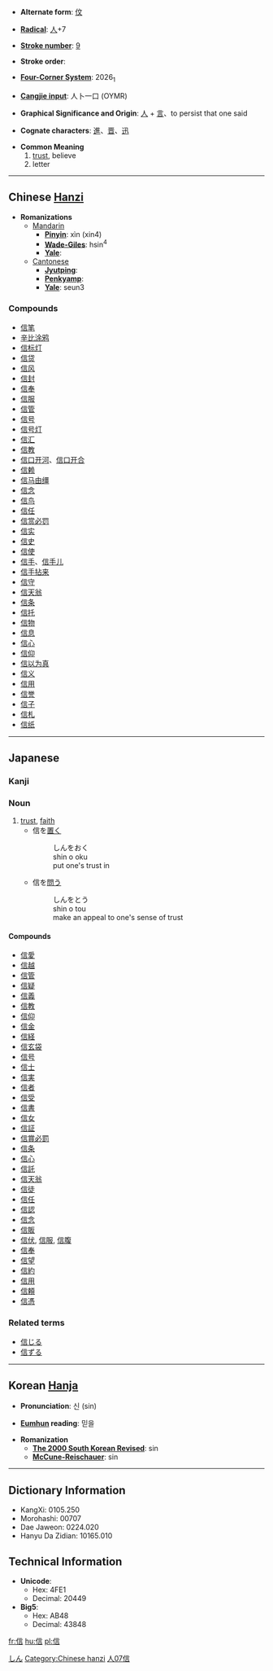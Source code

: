 * '''Alternate form''': [[伩]]

* '''[[Wiktionary:Chinese radical index| Radical]]''': [[Wiktionary:Chinese radical index 人|人]]+7

* '''[[Wiktionary:Chinese total strokes index|Stroke number]]''': [[Wiktionary:Chinese total strokes index 9|9]]

* '''Stroke order''': 

* '''[[Wiktionary:Chinese four corner index|Four-Corner System]]''': 2026<sub>1</sub>

* '''[[Wiktionary:Chinese Cangjie index|Cangjie input]]''': 人卜一口 (OYMR)

* '''Graphical Significance and Origin''': [[人]] + [[言]]、to persist that one said

* '''Cognate characters''': [[進]]、[[晋]]、[[迅]]

* '''Common Meaning'''
*#[[trust]], believe
*# letter


----

== Chinese [[Hanzi]] ==

* '''Romanizations'''
** [[Mandarin]]
*** '''[[Pinyin]]''': xìn (xin4)
*** '''[[Wade-Giles]]''': hsin<sup>4</sup>
*** '''[[Yale]]''': 
**[[Cantonese]]
***'''[[Jyutping]]''':
***'''[[Penkyamp]]''': 
***'''[[Yale]]''': seun3

===Compounds===
*[[信笔]]
*[[辛比涂鸦]]
*[[信标灯]]
*[[信贷]]
*[[信风]]
*[[信封]]
*[[信奉]]
*[[信服]]
*[[信管]]
*[[信号]]
*[[信号灯]]
*[[信汇]]
*[[信教]]
*[[信口开河]]、[[信口开合]]
*[[信赖]]
*[[信马由缰]]
*[[信念]]
*[[信鸟]]
*[[信任]]
*[[信赏必罚]]
*[[信实]]
*[[信史]]
*[[信使]]
*[[信手]]、[[信手儿]]
*[[信手拈来]]
*[[信守]]
*[[信天翁]]
*[[信条]]
*[[信托]]
*[[信物]]
*[[信息]]
*[[信心]]
*[[信仰]]
*[[信以为真]]
*[[信义]]
*[[信用]]
*[[信誉]]
*[[信子]]
*[[信札]]
*[[信纸]]

----

==Japanese==
[[Category:Japanese language|しん]]
===Kanji===
{{kanji|[[しん]] (shin)|[[まこと]] (makoto), [[たより]] (tayori), [[まかせる]] (makaseru)}}

===Noun===
{{janoun|しん|shin}}
# [[trust]], [[faith]]
#*信を[[置く]]
#*:しんをおく
#*:shin o oku
#*:put one's trust in
#*信を[[問う]]
#*:しんをとう
#*:shin o tou
#*:make an appeal to one's sense of trust

====Compounds====
*[[信愛]]
*[[信越]]
*[[信管]]
*[[信疑]]
*[[信義]]
*[[信教]]
*[[信仰]]
*[[信金]]
*[[信経]]
*[[信玄袋]]
*[[信号]]
*[[信士]]
*[[信実]]
*[[信者]]
*[[信受]]
*[[信書]]
*[[信女]]
*[[信証]]
*[[信賞必罰]]
*[[信条]]
*[[信心]]
*[[信託]]
*[[信天翁]]
*[[信徒]]
*[[信任]]
*[[信認]]
*[[信念]]
*[[信販]]
*[[信伏]], [[信服]], [[信腹]]
*[[信奉]]
*[[信望]]
*[[信約]]
*[[信用]]
*[[信頼]]
*[[信憑]]

===Related terms===
*[[信じる]] 
*[[信ずる]]

----

== Korean [[Hanja]] ==

* '''Pronunciation''': 신 (sin)

* '''[[Eumhun]] reading''': 믿을

* '''Romanization'''
** '''[[The 2000 South Korean Revised Romanization|The 2000 South Korean Revised]]''': sin
** '''[[McCune-Reischauer]]''': sin

----

== Dictionary Information ==

* KangXi: 0105.250
* Morohashi: 00707
* Dae Jaweon: 0224.020
* Hanyu Da Zidian: 10165.010

== Technical Information ==

* '''Unicode''':
** Hex: 4FE1
** Decimal: 20449
* '''Big5''':
** Hex: AB48
** Decimal: 43848

[[Category:Chinese hanzi]]
[[Category:Japanese kanji|人07信]]

[[fr:信]]
[[hu:信]]
[[pl:信]]